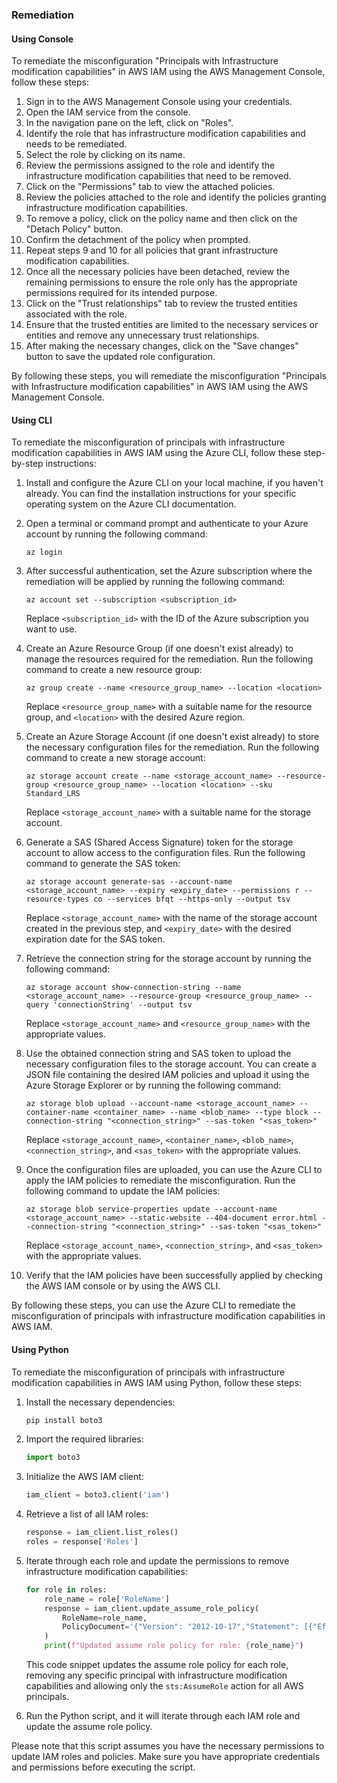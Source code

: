 ### Remediation

#### Using Console

To remediate the misconfiguration "Principals with Infrastructure modification capabilities" in AWS IAM using the AWS Management Console, follow these steps:

1. Sign in to the AWS Management Console using your credentials.
2. Open the IAM service from the console.
3. In the navigation pane on the left, click on "Roles".
4. Identify the role that has infrastructure modification capabilities and needs to be remediated.
5. Select the role by clicking on its name.
6. Review the permissions assigned to the role and identify the infrastructure modification capabilities that need to be removed.
7. Click on the "Permissions" tab to view the attached policies.
8. Review the policies attached to the role and identify the policies granting infrastructure modification capabilities.
9. To remove a policy, click on the policy name and then click on the "Detach Policy" button.
10. Confirm the detachment of the policy when prompted.
11. Repeat steps 9 and 10 for all policies that grant infrastructure modification capabilities.
12. Once all the necessary policies have been detached, review the remaining permissions to ensure the role only has the appropriate permissions required for its intended purpose.
13. Click on the "Trust relationships" tab to review the trusted entities associated with the role.
14. Ensure that the trusted entities are limited to the necessary services or entities and remove any unnecessary trust relationships.
15. After making the necessary changes, click on the "Save changes" button to save the updated role configuration.

By following these steps, you will remediate the misconfiguration "Principals with Infrastructure modification capabilities" in AWS IAM using the AWS Management Console.

#### Using CLI

To remediate the misconfiguration of principals with infrastructure modification capabilities in AWS IAM using the Azure CLI, follow these step-by-step instructions:

1. Install and configure the Azure CLI on your local machine, if you haven't already. You can find the installation instructions for your specific operating system on the Azure CLI documentation.

2. Open a terminal or command prompt and authenticate to your Azure account by running the following command:
   ```
   az login
   ```

3. After successful authentication, set the Azure subscription where the remediation will be applied by running the following command:
   ```
   az account set --subscription <subscription_id>
   ```
   Replace `<subscription_id>` with the ID of the Azure subscription you want to use.

4. Create an Azure Resource Group (if one doesn't exist already) to manage the resources required for the remediation. Run the following command to create a new resource group:
   ```
   az group create --name <resource_group_name> --location <location>
   ```
   Replace `<resource_group_name>` with a suitable name for the resource group, and `<location>` with the desired Azure region.

5. Create an Azure Storage Account (if one doesn't exist already) to store the necessary configuration files for the remediation. Run the following command to create a new storage account:
   ```
   az storage account create --name <storage_account_name> --resource-group <resource_group_name> --location <location> --sku Standard_LRS
   ```
   Replace `<storage_account_name>` with a suitable name for the storage account.

6. Generate a SAS (Shared Access Signature) token for the storage account to allow access to the configuration files. Run the following command to generate the SAS token:
   ```
   az storage account generate-sas --account-name <storage_account_name> --expiry <expiry_date> --permissions r --resource-types co --services bfqt --https-only --output tsv
   ```
   Replace `<storage_account_name>` with the name of the storage account created in the previous step, and `<expiry_date>` with the desired expiration date for the SAS token.

7. Retrieve the connection string for the storage account by running the following command:
   ```
   az storage account show-connection-string --name <storage_account_name> --resource-group <resource_group_name> --query 'connectionString' --output tsv
   ```
   Replace `<storage_account_name>` and `<resource_group_name>` with the appropriate values.

8. Use the obtained connection string and SAS token to upload the necessary configuration files to the storage account. You can create a JSON file containing the desired IAM policies and upload it using the Azure Storage Explorer or by running the following command:
   ```
   az storage blob upload --account-name <storage_account_name> --container-name <container_name> --name <blob_name> --type block --connection-string "<connection_string>" --sas-token "<sas_token>"
   ```
   Replace `<storage_account_name>`, `<container_name>`, `<blob_name>`, `<connection_string>`, and `<sas_token>` with the appropriate values.

9. Once the configuration files are uploaded, you can use the Azure CLI to apply the IAM policies to remediate the misconfiguration. Run the following command to update the IAM policies:
   ```
   az storage blob service-properties update --account-name <storage_account_name> --static-website --404-document error.html --connection-string "<connection_string>" --sas-token "<sas_token>"
   ```
   Replace `<storage_account_name>`, `<connection_string>`, and `<sas_token>` with the appropriate values.

10. Verify that the IAM policies have been successfully applied by checking the AWS IAM console or by using the AWS CLI.

By following these steps, you can use the Azure CLI to remediate the misconfiguration of principals with infrastructure modification capabilities in AWS IAM.

#### Using Python

To remediate the misconfiguration of principals with infrastructure modification capabilities in AWS IAM using Python, follow these steps:

1. Install the necessary dependencies:
   ```python
   pip install boto3
   ```

2. Import the required libraries:
   ```python
   import boto3
   ```

3. Initialize the AWS IAM client:
   ```python
   iam_client = boto3.client('iam')
   ```

4. Retrieve a list of all IAM roles:
   ```python
   response = iam_client.list_roles()
   roles = response['Roles']
   ```

5. Iterate through each role and update the permissions to remove infrastructure modification capabilities:
   ```python
   for role in roles:
       role_name = role['RoleName']
       response = iam_client.update_assume_role_policy(
           RoleName=role_name,
           PolicyDocument='{"Version": "2012-10-17","Statement": [{"Effect": "Allow","Principal": {"AWS": "*"},"Action": "sts:AssumeRole"}]}'
       )
       print(f"Updated assume role policy for role: {role_name}")
   ```

   This code snippet updates the assume role policy for each role, removing any specific principal with infrastructure modification capabilities and allowing only the `sts:AssumeRole` action for all AWS principals.

6. Run the Python script, and it will iterate through each IAM role and update the assume role policy.

Please note that this script assumes you have the necessary permissions to update IAM roles and policies. Make sure you have appropriate credentials and permissions before executing the script.

